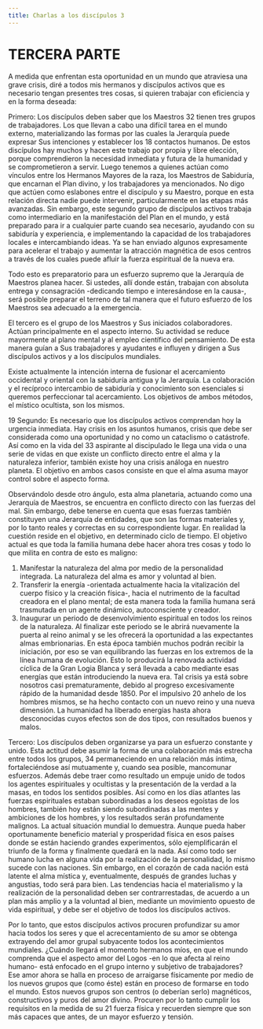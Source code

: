 ```yaml
---
title: Charlas a los discípulos 3
---
```


# TERCERA PARTE

A medida que enfrentan esta oportunidad en un mundo que atraviesa una grave crisis, diré a todos mis hermanos y discípulos activos que es necesario tengan presentes tres cosas, si quieren trabajar con eficiencia y en la forma deseada:

Primero: Los discípulos deben saber que los Maestros <Pin lang="es">32</Pin> tienen tres grupos de trabajadores. Los que llevan a cabo una difícil tarea en el mundo externo, materializando las formas por las cuales la Jerarquía puede expresar Sus intenciones y establecer los <Pin lang="en">18</Pin> contactos humanos. De estos discípulos hay muchos y hacen este trabajo por propia y libre elección, porque comprendieron la necesidad inmediata y futura de la humanidad y se comprometieron a servir. Luego tenemos a quienes actúan como vínculos entre los Hermanos Mayores de la raza, los Maestros de Sabiduría, que encarnan el Plan divino, y los trabajadores ya mencionados. No digo que actúen como eslabones entre el discípulo y su Maestro, porque en esta relación directa nadie puede intervenir, particularmente en las etapas más avanzadas. Sin embargo, este segundo grupo de discípulos activos trabaja como intermediario en la manifestación del Plan en el mundo, y está preparado para ir a cualquier parte cuando sea necesario, ayudando con su sabiduría y experiencia, e implementando la capacidad de los trabajadores locales e intercambiando ideas. Ya se han enviado algunos expresamente para acelerar el trabajo y aumentar la atracción magnética de esos centros a través de los cuales puede afluir la fuerza espiritual de la nueva era.

Todo esto es preparatorio para un esfuerzo supremo que la Jerarquía de Maestros planea hacer. Si ustedes, allí donde están, trabajan con absoluta entrega y consagración -dedicando tiempo e interesándose en la causa-, será posible preparar el terreno de tal manera que el futuro esfuerzo de los Maestros sea adecuado a la emergencia.

El tercero es el grupo de los Maestros y Sus iniciados colaboradores. Actúan principalmente en el aspecto interno. Su actividad se reduce mayormente al plano mental y al empleo científico del pensamiento. De esta manera guían a Sus trabajadores y ayudantes e influyen y dirigen a Sus discípulos activos y a los discípulos mundiales.

Existe actualmente la intención interna de fusionar el acercamiento occidental y oriental con la sabiduría antigua y la Jerarquía. La colaboración y el recíproco intercambio de sabiduría y conocimiento son esenciales si queremos perfeccionar tal acercamiento. Los objetivos de ambos métodos, el místico ocultista, son los mismos.

<p><Pin lang="en">19</Pin> Segundo: Es necesario que los discípulos activos comprendan hoy la urgencia inmediata. Hay crisis en los asuntos humanos, crisis que debe ser considerada como una oportunidad y no como un cataclismo o catástrofe. Así como en la vida del <Pin lang="es">33</Pin> aspirante al discipulado le llega una vida o una serie de vidas en que existe un conflicto directo entre el alma y la naturaleza inferior, también existe hoy una crisis análoga en nuestro planeta. El objetivo en ambos casos consiste en que el alma asuma mayor control sobre el aspecto forma.</p>

Observándolo desde otro ángulo, esta alma planetaria, actuando como una Jerarquía de Maestros, se encuentra en conflicto directo con las fuerzas del mal. Sin embargo, debe tenerse en cuenta que esas fuerzas también constituyen una Jerarquía de entidades, que son las formas materiales y, por lo tanto reales y correctas en su correspondiente lugar. En realidad la cuestión reside en el objetivo, en determinado ciclo de tiempo. El objetivo actual es que toda la familia humana debe hacer ahora tres cosas y todo lo que milita en contra de esto es maligno:

1. Manifestar la naturaleza del alma por medio de la personalidad integrada. La naturaleza del alma es amor y voluntad al bien.
2. Transferir la energía -orientada actualmente hacia la vitalización del cuerpo físico y la creación física-, hacia el nutrimento de la facultad creadora en el plano mental; de esta manera toda la familia humana será trasmutada en un agente dinámico, autoconsciente y creador.
3. Inaugurar un periodo de desenvolvimiento espiritual en todos los reinos de la naturaleza. Al finalizar este periodo se le abrirá nuevamente la puerta al reino animal y se les ofrecerá la oportunidad a las expectantes almas embrionarias. En esta época también muchos podrán recibir la iniciación, por eso se van equilibrando las fuerzas en los extremos de la línea humana de evolución. Esto lo producirá la renovada actividad cíclica de la Gran Logia Blanca y será llevada a cabo mediante esas energías que están introduciendo la nueva era. Tal crisis ya está sobre nosotros casi prematuramente, debido al progreso excesivamente rápido de la humanidad desde 1850. Por el impulsivo <Pin lang="en">20</Pin> anhelo de los hombres mismos, se ha hecho contacto con un nuevo reino y una nueva dimensión. La humanidad ha liberado energías hasta ahora desconocidas cuyos efectos son de dos tipos, con resultados buenos y malos.

Tercero: Los discípulos deben organizarse ya para un esfuerzo constante y unido. Esta actitud debe asumir la forma de una colaboración más estrecha entre todos los grupos, <Pin lang="es">34</Pin> permaneciendo en una relación más íntima, fortaleciéndose así mutuamente y, cuando sea posible, mancomunar esfuerzos. Además debe traer como resultado un empuje unido de todos los agentes espirituales y ocultistas y la presentación de la verdad a la masas, en todos los sentidos posibles. Así como en los días atlantes las fuerzas espirituales estaban subordinadas a los deseos egoístas de los hombres, también hoy están siendo subordinadas a las mentes y ambiciones de los hombres, y los resultados serán profundamente malignos. La actual situación mundial lo demuestra. Aunque pueda haber oportunamente beneficio material y prosperidad física en esos países donde se están haciendo grandes experimentos, sólo ejemplificarán el triunfo de la forma y finalmente quedará en la nada. Así como todo ser humano lucha en alguna vida por la realización de la personalidad, lo mismo sucede con las naciones. Sin embargo, en el corazón de cada nación está latente el alma mística y, eventualmente, después de grandes luchas y angustias, todo será para bien. Las tendencias hacia el materialismo y la realización de la personalidad deben ser contrarrestadas, de acuerdo a un plan más amplio y a la voluntad al bien, mediante un movimiento opuesto de vida espiritual, y debe ser el objetivo de todos los discípulos activos.

Por lo tanto, que estos discípulos activos procuren profundizar su amor hacia todos los seres y que el acrecentamiento de su amor se obtenga extrayendo del amor grupal subyacente todos los acontecimientos mundiales. ¿Cuándo llegará el momento hermanos míos, en que el mundo comprenda que el aspecto amor del Logos -en lo que afecta al reino humano- está enfocado en el grupo interno y subjetivo de trabajadores? Ese amor ahora se halla en proceso de arraigarse físicamente por medio de los nuevos grupos que (como éste) están en proceso de formarse en todo el mundo. Estos nuevos grupos son centros (o deberían serlo) magnéticos, constructivos y puros del amor divino. Procuren por lo tanto cumplir los requisitos en la medida de su <Pin lang="en">21</Pin> fuerza física y recuerden siempre que son más capaces que antes, de un mayor esfuerzo y tensión.

